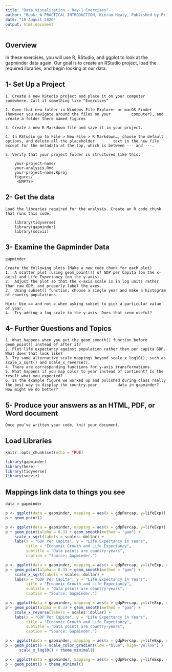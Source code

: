 ```yaml
---
title: "Data Visualization - Day-1 Exercises"
author: "Book: A PRACTICAL INTRODUCTION, Kieran Healy, Published by Princeton University Press"
date: "10-August-2020"
output: html_document
---
```


## Overview

In these exercises, you will use R, RStudio, and ggplot to look at the gapminder data again. Our goal is to create an RStudio project, load the required libraries, and begin looking at our data.

## 1- Set Up a Project

    1. Create a new RStudio project and place it on your computer somewhere. Call it something like “Exercises”

    2. Open that new folder in Windows File Explorer or macOS Finder (however you navigate around the files on your         computer), and create a folder there named figures

    3. Create a new R Markdown file and save it in your project.

    4. In RStudio go to File > New File > R Markdown…, choose the default options, and delete all the placeholder        text in the new file except for the metadata at the top, which is between --- and ---.

    5. Verify that your project folder is structured like this:
    
        your-project-name/
        your-analysis.Rmd
        your-project-name.Rproj
        figures/
         <EMPTY>
    
## 2- Get the data

    Load the libraries required for the analysis. Create an R code chunk that runs this code:

        library(tidyverse)
        library(gapminder)
        library(socviz)

## 3- Examine the Gapminder Data

    gapminder

    Create the following plots (Make a new code chunk for each plot)
    1.	A scatter plot (using geom_point()) of GDP per Capita (on the x-axis) and Life Expectancy (on the y-axis).
    2.	Adjust the plot so that the x-axis scale is in log units rather than raw GDP, and properly label the axes.
    3.	Using subset() function, choose a single year and make a histogram of country populations. 
    
    Hint: Use == and not = when asking subset to pick a particular value of year.
    4.	Try adding a log scale to the y-axis. Does that seem useful?
    
    
## 4-  Further Questions and Topics
    
    1. What happens when you put the geom_smooth() function before geom_point() instead of after it?
    2. Plot life expectancy against population rather than per capita GDP. What does that look like?
    3. Try some alternative scale mappings beyond scale_x_log10(), such as scale_x_sqrt() and scale_x_reverse(). 
    4. There are corresponding functions for y-axis transformations.
    5. What happens if you map color to year instead of continent? Is the result what you expected?
    6. Is the example figure we worked up and polished during class really the best way to display the country-year         data in gapminder? How might we do better?

## 5- Produce your answers as an HTML, PDF, or Word document

    Once you’ve written your code, knit your document.


## Load Libraries

```r
knitr::opts_chunk$set(echo = TRUE)

library(gapminder)
library(here)
library(tidyverse)
library(socviz)
```

## Mappings link data to things you see

```r
data = gapminder
```


```r

p <- ggplot(data = gapminder, mapping = aes(x = gdpPercap, y=lifeExp))
p + geom_point()
```



```r
p <- ggplot(data = gapminder, mapping = aes(x = gdpPercap, y=lifeExp))
p + geom_point(alpha = 0.3) + geom_smooth(method = "gam") +
    scale_x_sqrt(labels = scales::dollar) +
    labs(x = "GDP Per Capita", y = "Life Expectancy in Years",
         title = "Economic Growth and Life Expectancy",
         subtitle = "Data points are country-years",
         caption = "Source: Gapminder.")
```



```r
p <- ggplot(data = gapminder, mapping = aes(x = gdpPercap, y=lifeExp, color = year))
p + geom_point(alpha = 0.3) + geom_smooth(method = "gam") +
    scale_x_sqrt(labels = scales::dollar) +
    labs(x = "GDP Per Capita", y = "Life Expectancy in Years",
         title = "Economic Growth and Life Expectancy",
         subtitle = "Data points are country-years",
         caption = "Source: Gapminder.")
```

```r
p <- ggplot(data = gapminder, mapping = aes(x = gdpPercap, y=lifeExp, color = year))
p + geom_point(alpha = 0.3) + geom_smooth(method = "gam") +
    scale_x_reverse(labels = scales::dollar) +
    labs(x = "GDP Per Capita", y = "Life Expectancy in Years",
         title = "Economic Growth and Life Expectancy",
         subtitle = "Data points are country-years",
         caption = "Source: Gapminder.")
```



```r

p <- ggplot(data = gapminder, mapping = aes(x = gdpPercap, y=lifeExp, color = year))
p + geom_point() + scale_color_gradient(low ="blue", high="yellow") +
      scale_x_log10() + theme_minimal()
```


```r
p <- ggplot(data = gapminder, mapping = aes(x = gdpPercap, y=lifeExp, color = factor(year)))
p + geom_point() + theme_minimal()
```


